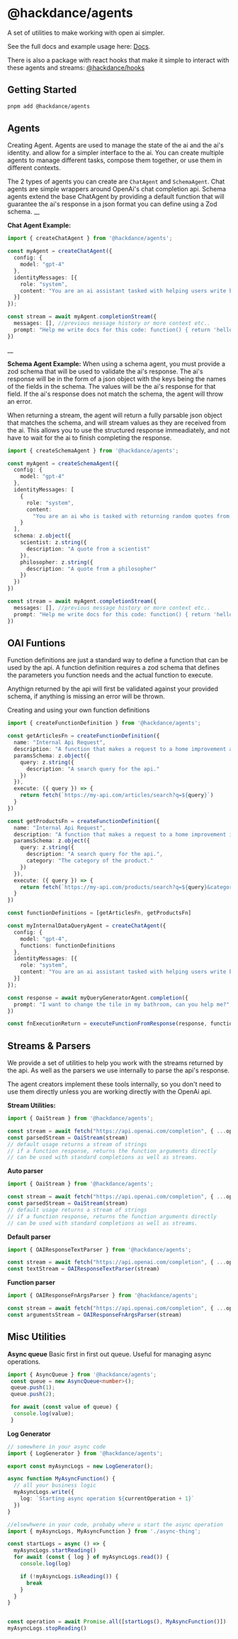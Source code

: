 # @hackdance/agents
A set of utilities to make working with open ai simpler.

See the full docs and example usage here: [Docs](https://agents.hack.dance).

There is also a package with react hooks that make it simple to interact with these agents and streams: [@hackdance/hooks](https://agents.hack.dance)



## Getting Started

```bash
pnpm add @hackdance/agents
```


## Agents
Creating Agent. Agents are used to manage the state of the ai and the ai's identity.
and allow for a simpler interface to the ai. You can create multiple agents to manage
different tasks, compose them together, or use them in different contexts.

The 2 types of agents you can create are `ChatAgent` and `SchemaAgent`. Chat agents are
simple wrappers around OpenAi's chat completion api. Schema agents extend the base ChatAgent
by providing a default function that will guarantee the ai's response in a json format you
can define using a Zod schema.
__

**Chat Agent Example:**

```ts
import { createChatAgent } from '@hackdance/agents';

const myAgent = createChatAgent({
  config: {
    model: "gpt-4"
  },
  identityMessages: [{
    role: "system",
    content: "You are an ai assistant tasked with helping users write better documentation."
  }]
});

const stream = await myAgent.completionStream({
  messages: [], //previous message history or more context etc..
  prompt: "Help me write docs for this code: function() { return 'hello world' }"
})
```

__

**Schema Agent Example:**
When using a schema agent, you must provide a zod schema that will be used to validate
the ai's response. The ai's response will be in the form of a json object with the keys
being the names of the fields in the schema. The values will be the ai's response for
that field. If the ai's response does not match the schema, the agent will throw an error.

When returning a stream, the agent will return a fully parsable json object that matches
the schema, and will stream values as they are received from the ai. This allows you to
use the structured response immeadiately, and not have to wait for the ai to finish
completing the response.

```ts
import { createSchemaAgent } from '@hackdance/agents';

const myAgent = createSchemaAgent({
  config: {
    model: "gpt-4"
  },
  identityMessages: [
    {
      role: "system",
      content:
        "You are an ai who is tasked with returning random quotes from scientists and philosophers. You will return each quote always with the attribution of the quote at the end"
    }
  ],
  schema: z.object({
    scientist: z.string({
      description: "A quote from a scientist"
    }),
    philosopher: z.string({
      description: "A quote from a philosopher"
    })
  })
})

const stream = await myAgent.completionStream({
  messages: [], //previous message history or more context etc..
  prompt: "Help me write docs for this code: function() { return 'hello world' }"
})
```

## OAI Funtions
Function definitions are just a standard way to define a function that can be used
by the api. A function definition requires a zod schema that defines the parameters you function needs and the actual function to execute.

Anythign returned by the api will first be validated against your provided schema, if anything is missing an error will be thrown.


Creating and using your own function definitions
```ts
import { createFunctionDefinition } from '@hackdance/agents';

const getArticlesFn = createFunctionDefinition({
  name: "Internal Api Request",
  description: "A function that makes a request to a home improvement article API.",
  paramsSchema: z.object({
    query: z.string({
      description: "A search query for the api."
    })
  }),
  execute: ({ query }) => {
    return fetch(`https://my-api.com/articles/search?q=${query}`)
  }
})

const getProductsFn = createFunctionDefinition({
  name: "Internal Api Request",
  description: "A function that makes a request to a home improvement inventory API.",
  paramsSchema: z.object({
    query: z.string({
      description: "A search query for the api.",
      category: "The category of the product."
    })
  }),
  execute: ({ query }) => {
    return fetch(`https://my-api.com/products/search?q=${query}&category=${category}`)
  }
})

const functionDefinitions = [getArticlesFn, getProductsFn]

const myInternalDataQueryAgent = createChatAgent({
  config: {
    model: "gpt-4",
    functions: functionDefinitions
  },
  identityMessages: [{
    role: "system",
    content: "You are an ai assistant tasked with helping users write better documentation."
  }]
});

const response = await myQueryGeneratorAgent.completion({
  prompt: "I want to change the tile in my bathroom, can you help me?",
})

const fnExecutionReturn = executeFunctionFromResponse(response, functionDefinitions)

```


## Streams & Parsers
We provide a set of utilities to help you work with the streams returned by the api. As well as the parsers we use internally to parse the api's response.

The agent creators implement these tools internally, so you don't need to use them directly unless you are working directly with the OpenAi api.

**Stream Utilities:**

```ts
import { OaiStream } from '@hackdance/agents';

const stream = await fetch("https://api.openai.com/completion", { ...options })
const parsedStream = OaiStream(stream)
// default usage returns a stream of strings
// if a function response, returns the function arguments directly
// can be used with standard completions as well as streams.
```


**Auto parser**
```ts
import { OaiStream } from '@hackdance/agents';

const stream = await fetch("https://api.openai.com/completion", { ...options })
const parsedStream = OaiStream(stream)
// default usage returns a stream of strings
// if a function response, returns the function arguments directly
// can be used with standard completions as well as streams.
```

**Default parser**
```ts
import { OAIResponseTextParser } from '@hackdance/agents';

const stream = await fetch("https://api.openai.com/completion", { ...options })
const textStream = OAIResponseTextParser(stream)
```

**Function parser**
```ts
import { OAIResponseFnArgsParser } from '@hackdance/agents';

const stream = await fetch("https://api.openai.com/completion", { ...options })
const argumentsStream = OAIResponseFnArgsParser(stream)
```


## Misc Utilities


**Async queue**
Basic first in first out queue. Useful for managing async operations.

```ts
import { AsyncQueue } from '@hackdance/agents';
 const queue = new AsyncQueue<number>();
 queue.push(1);
 queue.push(2);

 for await (const value of queue) {
  console.log(value);
 }
 ```


**Log Generator**

```ts
// somewhere in your async code
import { LogGenerator } from '@hackdance/agents';

export const myAsyncLogs = new LogGenerator();

async function MyAsyncFunction() {
  // all your business logic
  myAsyncLogs.write({
    log: `Starting async operation ${currentOperation + 1}`
  })
}
 ```

```ts
//elsewhwere in your code, probaby where u start the async operation
import { myAsyncLogs, MyAsyncFunction } from './async-thing';

const startLogs = async () => {
  myAsyncLogs.startReading()
  for await (const { log } of myAsyncLogs.read()) {
    console.log(log)

    if (!myAsyncLogs.isReading()) {
      break
    }
  }
}


const operation = await Promise.all([startLogs(), MyAsyncFunction()])
myAsyncLogs.stopReading()
 ```

